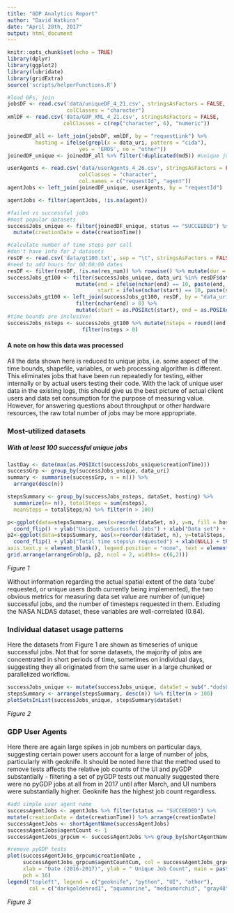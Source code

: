```yaml
---
title: "GDP Analytics Report"
author: "David Watkins"
date: "April 28th, 2017"
output: html_document
---
```


```r
knitr::opts_chunk$set(echo = TRUE)
library(dplyr)
library(ggplot2)
library(lubridate)
library(gridExtra)
source('scripts/helperFunctions.R')

#load DFs, join
jobsDF <- read.csv('data/uniqueDF_4_21.csv', stringsAsFactors = FALSE,
                   colClasses = "character")
xmlDF <- read.csv('data/GDP_XML_4_21.csv', stringsAsFactors = FALSE, 
                  colClasses = c(rep("character", 6), "numeric"))

joinedDF_all <- left_join(jobsDF, xmlDF, by = "requestLink") %>%              mutate(dataSet = sub(".*dodsC/", "", data_uri), 
         hosting = ifelse(grepl(x = data_uri, pattern = "cida"),
                       yes = 'EROS', no = "other"))
joinedDF_unique <- joinedDF_all %>% filter(!duplicated(md5)) #unique jobs!

userAgents <- read.csv('data/userAgents_4_26.csv', stringsAsFactors = FALSE, 
                       colClasses = "character", 
                       col.names = c("requestId", "agent"))
agentJobs <- left_join(joinedDF_unique, userAgents, by = "requestId")

agentJobs <- filter(agentJobs, !is.na(agent))

#failed vs successful jobs
#most popular datasets
successJobs_unique <- filter(joinedDF_unique, status == "SUCCEEDED") %>% 
  mutate(creationDate = date(creationTime))

#calculate number of time steps per call
#don't have info for 2 datasets
resDF <- read.csv('data/gt100.txt', sep = "\t", stringsAsFactors = FALSE) %>% select(-dataSet)
#need to add hours for 00:00:00 dates
resDF <- filter(resDF, !is.na(res_num)) %>% rowwise() %>% mutate(dur = duration(res_num, units = res_unit))
successJobs_gt100 <- filter(successJobs_unique, data_uri %in% resDF$data_uri) %>% rowwise() %>% 
                      mutate(end = ifelse(nchar(end) == 10, paste(end, "00:00:00"), end),
                             start = ifelse(nchar(start) == 10, paste(start, "00:00:00"), start))
successJobs_gt100 <- left_join(successJobs_gt100, resDF, by = "data_uri") %>% 
                      filter(nchar(end) > 0) %>% 
                      mutate(start = as.POSIXct(start), end = as.POSIXct(end))
#time bounds are inclusive!
successJobs_nsteps <- successJobs_gt100 %>% mutate(nsteps = round((end - start)/dur) + 1) %>% 
                        filter(nsteps > 0)


```

#### A note on how this data was processed
All the data shown here is reduced to unique jobs, i.e. some aspect of the time bounds, shapefile, variables, or web processing algorithm is different.  This eliminates jobs that have been run repeatedly for testing, either internally or by actual users testing their code.  With the lack of unique user data in the existing logs, this should give us the best picture of actual client users and data set consumption for the purpose of measuring value.  However, for answering questions about throughput or other hardware resources, the raw total number of jobs may be more appropriate.   

### Most-utilized datasets
##### With at least 100 successful unique jobs
```r
lastDay <- date(max(as.POSIXct(successJobs_unique$creationTime)))
successGrp <- group_by(successJobs_unique, data_uri)
summary <- summarise(successGrp, n = n()) %>% 
  arrange(desc(n)) 

stepsSummary <- group_by(successJobs_nsteps, dataSet, hosting) %>% 
  summarize(n= n(), totalSteps = sum(nsteps),
  meanSteps = totalSteps/n) %>% filter(n > 100)

p<-ggplot(data=stepsSummary, aes(x=reorder(dataSet, n), y=n, fill = hosting)) + geom_bar(stat="identity") +
  coord_flip() + ylab("Unique, \nSucessful Jobs") + xlab("Data set") + theme(legend.position = c(0.5,0.3), text= element_text(size = 10)) + scale_fill_manual(values = c("chartreuse", "darkgray"))
p2<-ggplot(data=stepsSummary, aes(x=reorder(dataSet, n), y=totalSteps, fill = hosting)) + geom_bar(stat="identity") +
  coord_flip() + ylab("Total time steps\n requested") + xlab(NULL) + theme(
axis.text.y = element_blank(), legend.position = "none", text = element_text(size = 10)) + scale_fill_manual(values = c("chartreuse", "darkgray"), guide = FALSE)
grid.arrange(arrangeGrob(p, p2, ncol = 2, widths= c(6,2)))
```
*Figure 1*

Without information regarding the actual spatial extent of the data 'cube' requested, or unique users (both currently being implemented), the two obvious metrics for measuring data set value are number of (unique) successful jobs, and the number of timesteps requested in them. Exluding the NASA NLDAS dataset, these variables are well-correlated (0.84).  

### Individual dataset usage patterns
Here the datasets from Figure 1 are shown as timeseries of unique successful jobs.  Not that for some datasets, the majority of jobs are concentrated in short periods of time, sometimes on individual days, suggesting they all originated from the same user in a large chunked or parallelized workflow.  
```r
successJobs_unique <- mutate(successJobs_unique, dataSet = sub(".*dodsC/", "", data_uri))
stepsSummary <- arrange(stepsSummary, desc(n)) %>% filter(n > 100) 
plotSetsInList(successJobs_unique, stepsSummary$dataSet)
```
*Figure 2*

### GDP User Agents
Here there are again large spikes in job numbers on particular days, suggesting certain power users account for a large of number of jobs, particularly with geoknife.  It should be noted here that the method used to remove tests affects the relative job counts of the UI and pyGDP substantially - filtering a set of pyGDP tests out manually suggested there were no pyGDP jobs at all from in 2017 until after March, and UI numbers were substantially higher.  Geoknife has the highest job count regardless.  
```r
#add simple user agent name
successAgentJobs <- agentJobs %>% filter(status == "SUCCEEDED") %>% 
mutate(creationDate = date(creationTime)) %>% arrange(creationDate)
successAgentJobs <- shortAgentName(successAgentJobs)
successAgentJobs$agentCount <- 1
successAgentJobs_grpcum <- successAgentJobs %>% group_by(shortAgentName) %>% mutate(agentCountCum = cumsum(agentCount)) 

#remove pyGDP tests
plot(successAgentJobs_grpcum$creationDate , 
     successAgentJobs_grpcum$agentCountCum, col = successAgentJobs_grpcum$color, 
     xlab = "Date (2016-2017)", ylab = " Unique Job Count", main = paste("GDP User Agents, August 2016 through", lastDay), 
     pch = 16)
legend("topleft", legend = c("geoknife", "python", "UI", "other"), 
       col = c("darkgoldenrod1", "aquamarine", "mediumorchid", "gray48"), pch = 16)
```
*Figure 3*

